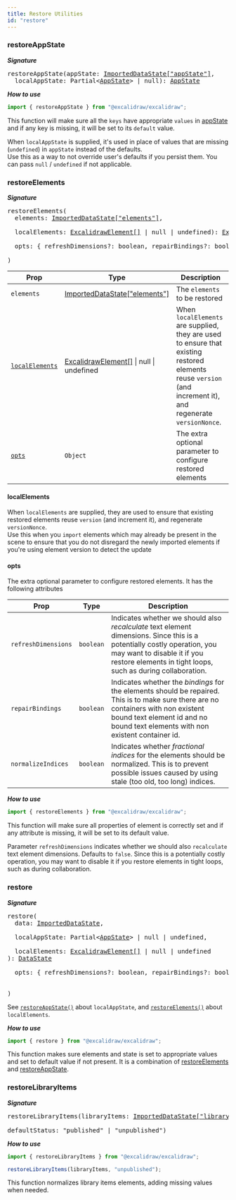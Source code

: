 ```yaml
---
title: Restore Utilities
id: "restore"
---
```


### restoreAppState

**_Signature_**

<pre>
restoreAppState(appState: <a href="https://github.com/excalidraw/excalidraw/blob/master/packages/excalidraw/data/types.ts#L34">ImportedDataState["appState"]</a>,<br/>&nbsp; localAppState: Partial&lt;<a href="https://github.com/excalidraw/excalidraw/blob/master/packages/excalidraw/types.ts#L95">AppState</a>> | null): <a href="https://github.com/excalidraw/excalidraw/blob/master/packages/excalidraw/types.ts#L95">AppState</a>
</pre>

**_How to use_**

```js
import { restoreAppState } from "@excalidraw/excalidraw";
```

This function will make sure all the `keys` have appropriate `values` in [appState](https://github.com/excalidraw/excalidraw/blob/master/packages/excalidraw/types.ts#L95) and if any key is missing, it will be set to its `default` value.

When `localAppState` is supplied, it's used in place of values that are missing (`undefined`) in `appState` instead of the defaults.  
Use this as a way to not override user's defaults if you persist them.
You can pass `null` / `undefined` if not applicable.

### restoreElements

**_Signature_**

<pre>
restoreElements(
  elements: <a href="https://github.com/excalidraw/excalidraw/blob/master/packages/excalidraw/element/types.ts#L114">ImportedDataState["elements"]</a>,<br/>&nbsp;
  localElements: <a href="https://github.com/excalidraw/excalidraw/blob/master/packages/excalidraw/element/types.ts#L114">ExcalidrawElement[]</a> | null | undefined): <a href="https://github.com/excalidraw/excalidraw/blob/master/packages/excalidraw/element/types.ts#L114">ExcalidrawElement[]</a>,<br/>&nbsp;
  opts: &#123; refreshDimensions?: boolean, repairBindings?: boolean, normalizeIndices?: boolean }<br/>
)
</pre>

| Prop | Type | Description |
| ---- | ---- | ---- |
| `elements` | <a href="https://github.com/excalidraw/excalidraw/blob/master/packages/excalidraw/element/types.ts#L114">ImportedDataState["elements"]</a> | The `elements` to be restored |
| [`localElements`](#localelements) | <a href="https://github.com/excalidraw/excalidraw/blob/master/packages/excalidraw/element/types.ts#L114">ExcalidrawElement[]</a> &#124; null &#124; undefined |  When `localElements` are supplied, they are used to ensure that existing restored elements reuse `version` (and increment it), and regenerate `versionNonce`. |
| [`opts`](#opts) | `Object` | The extra optional parameter to configure restored elements

#### localElements

When `localElements` are supplied, they are used to ensure that existing restored elements reuse `version` (and increment it), and regenerate `versionNonce`.  
Use this when you `import` elements which may already be present in the scene to ensure that you do not disregard the newly imported elements if you're using element version to detect the update

#### opts
The extra optional parameter to configure restored elements. It has the following attributes

| Prop | Type | Description|
| --- | --- | ------|
| `refreshDimensions` | `boolean` | Indicates whether we should also _recalculate_ text element dimensions. Since this is a potentially costly operation, you may want to disable it if you restore elements in tight loops, such as during collaboration. |
| `repairBindings` |`boolean` | Indicates whether the _bindings_ for the elements should be repaired. This is to make sure there are no containers with non existent bound text element id and no bound text elements with non existent container id. |
| `normalizeIndices` |`boolean` | Indicates whether _fractional indices_ for the elements should be normalized. This is to prevent possible issues caused by using stale (too old, too long) indices. |

**_How to use_**

```js
import { restoreElements } from "@excalidraw/excalidraw";
```

This function will make sure all properties of element is correctly set and if any attribute is missing, it will be set to its default value.

Parameter `refreshDimensions` indicates whether we should also `recalculate` text element dimensions. Defaults to `false`. Since this is a potentially costly operation, you may want to disable it if you restore elements in tight loops, such as during collaboration.

### restore

**_Signature_**

<pre>
restore(
  data: <a href="https://github.com/excalidraw/excalidraw/blob/master/packages/excalidraw/data/types.ts#L34">ImportedDataState</a>,<br/>&nbsp;
  localAppState: Partial&lt;<a href="https://github.com/excalidraw/excalidraw/blob/master/packages/excalidraw/types.ts#L95">AppState</a>> | null | undefined,<br/>&nbsp;
  localElements: <a href="https://github.com/excalidraw/excalidraw/blob/master/packages/excalidraw/element/types.ts#L114">ExcalidrawElement[]</a> | null | undefined<br/>): <a href="https://github.com/excalidraw/excalidraw/blob/master/packages/excalidraw/data/types.ts#L4">DataState</a><br/>
  opts: &#123; refreshDimensions?: boolean, repairBindings?: boolean, normalizeIndices?: boolean }<br/>

)
</pre>

See [`restoreAppState()`](https://github.com/excalidraw/excalidraw/blob/master/packages/excalidraw/packages/excalidraw/README.md#restoreAppState) about `localAppState`, and [`restoreElements()`](https://github.com/excalidraw/excalidraw/blob/master/packages/excalidraw/packages/excalidraw/README.md#restoreElements) about `localElements`.

**_How to use_**

```js
import { restore } from "@excalidraw/excalidraw";
```

This function makes sure elements and state is set to appropriate values and set to default value if not present. It is a combination of [restoreElements](#restoreelements) and [restoreAppState](#restoreappstate).

### restoreLibraryItems

**_Signature_**

<pre>
restoreLibraryItems(libraryItems: <a href="https://github.com/excalidraw/excalidraw/blob/master/packages/excalidraw/data/types.ts#L34">ImportedDataState["libraryItems"]</a>,<br/>&nbsp;
defaultStatus: "published" | "unpublished")
</pre>

**_How to use_**

```js
import { restoreLibraryItems } from "@excalidraw/excalidraw";

restoreLibraryItems(libraryItems, "unpublished");
```

This function normalizes library items elements, adding missing values when needed.

